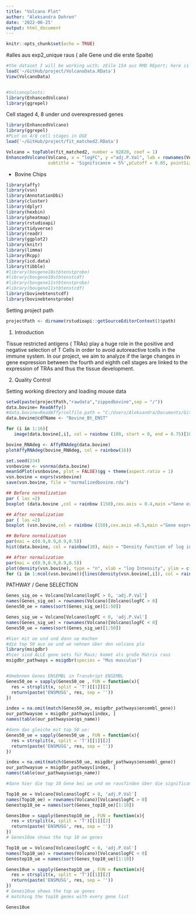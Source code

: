 ```yaml
---
title: "Volcano Plot"
author: "Aleksandra Dohren"
date: '2022-06-25'
output: html_document
---
```


```r
knitr::opts_chunk$set(echo = TRUE)
```

#alles aus exp2_unique raus ( alle Gene und die erste Spalte)
```r
#the dataset I will be working with; zEile 154 aus RMD REport; here is the lsit of top diff. Expr Genes
load('~/GitHub/project/VolcanoData.RData')
View(VolcanoData)


#Volcanoploots:
library(EnhancedVolcano)
library(ggrepel)
```

Cell staged 4, 8 under und overexpressed genes
```r
library(EnhancedVolcano)
library(ggrepel)
#PLot on 4/8 cell stages in DGE
load('~/GitHub/project/fit_matched2.RData')

Volcano = topTable(fit_matched2, number = 92820, coef = 1)
EnhancedVolcano(Volcano, x = "logFC", y ="adj.P.Val", lab = rownames(Volcano),
                subtitle = 'Significance = 5%',pCutoff = 0.05, pointSize = 1, ylim = c(0, 10.5))
```

+
Bovine Chips

```r
library(affy)
library(vsn)
library(AnnotationDbi)
library(cluster)
library(dplyr)
library(hexbin)
library(pheatmap)
library(rstudioapi)
library(tidyverse)
library(readr)
library(ggplot2)
library(knitr)
library(limma)
library(Rcpp)
library(icd.data)
library(tibble)
#library(bovgene10stbtenstprobe)
#library(bovgene10stbtenstcdf)
#library(bovgene11stbtenstprobe)
#library(bovgene11stbtenstcdf)
library(bovinebtenstcdf)
library(bovinebtenstprobe)

```

Setting project path
```r
projectPath <- dirname(rstudioapi::getSourceEditorContext()$path)
```
1. Introduction

Tissue restricted antigens ( TRAs) play a huge role in the positive and negative selection of T Cells in order to avoid autoreactive tcells in the immune system. In our project, we aim to analyze if the large changes in gene expression between the fourth and eighth cell stages are linked to the expression of TRAs and thus the tissue development.

2. Quality Control

Setting working directory and loading mouse data
```r
setwd(paste(projectPath,"rawdata","zippedbovine",sep = "/"))
data.bovine= ReadAffy()
#data.bovine=ReadAffy(celfile.path = "C:/Users/Aleksandra/Documents/GitHub/project/rawdata/zippedbovine")
data.bovine@cdfName <- "Bovine_Bt_ENST"
```

```r
for (i in 1:16){
   image(data.bovine[,i], col = rainbow (100, start = 0, end = 0.75)[100:1])}
```


```r
bovine_RNAdeg <- AffyRNAdeg(data.bovine)
plotAffyRNAdeg(bovine_RNAdeg, col = rainbow(16))
```


```r
set.seed(234)
vsnbovine <- vsnrma(data.bovine)
meanSdPlot(vsnbovine, plot = FALSE)$gg + theme(aspect.ratio = 1)
vsn.bovine = exprs(vsnbovine)
save(vsn.bovine, file = "normalizedbovine.rda")
```


```r
## Before normalization
par ( las =2)
boxplot (data.bovine ,col = rainbow (150),cex.axis = 0.4,main ="Gene expression bovine embryonic development before normalization")

## After normalization
par ( las =2)
boxplot (vsn.bovine,col = rainbow (150),cex.axis =0.5,main ="Gene expression bovine embryonic development after normalization")
```

```r
## Before normalization
par(mai = c(0.9,0.9,0.9,0.5))
hist(data.bovine, col = rainbow(10), main = "Density function of log intensity bovine ED before normalization")

## After normalization
par(mai = c(0.9,0.9,0.9,0.5))
plot(density(vsn.bovine), type = "n", xlab = "log Intensity", ylim = c(0, 0.6),main = "Density function of log intensity bovine ED after normalization")
for (i in 1:ncol(vsn.bovine)){lines(density(vsn.bovine[,i]), col = rainbow(10)[i])}
```

PATHWAY / Gene SELECTION


```r
Genes_sig_oe = Volcano[Volcano$logFC > 0, 'adj.P.Val']
names(Genes_sig_oe) = rownames(Volcano)[Volcano$logFC > 0]
Genes50_oe = names(sort(Genes_sig_oe)[1:50])

Genes_sig_ue = Volcano[Volcano$logFC < 0, 'adj.P.Val']
names(Genes_sig_ue) = rownames(Volcano)[Volcano$logFC < 0]
Genes50_ue = names(sort(Genes_sig_ue)[1:50])

#hier mit oe und und dann ue machen
#die top 50 aus oe und ue nehnen über den volcano plo 
library(msigdbr)
#hier sind ALLE gene sets für Maus; kommt als große Matrix raus
msigdbr_pathways = msigdbr(species = "Mus musculus")


#Umebnnen Genes ENSEMBL in Transkript ENSEMBL
Genes50_oe = sapply(Genes50_oe , FUN = function(x){
  res = strsplit(x, split = 'T')[[1]][2]
  return(paste('ENSMUSG', res, sep = ''))
})

index = na.omit(match(Genes50_oe, msigdbr_pathways$ensembl_gene))
our_pathwaysoe = msigdbr_pathways[index, ]
names(table(our_pathwaysoe$gs_name))

#dann das gleiche mit top 50 ue:
Genes50_ue = sapply(Genes50_ue , FUN = function(x){
  res = strsplit(x, split = 'T')[[1]][2]
  return(paste('ENSMUSG', res, sep = ''))
})

index = na.omit(match(Genes50_ue, msigdbr_pathways$ensembl_gene))
our_pathwaysue = msigdbr_pathways[index, ]
names(table(our_pathwaysue$gs_name))


```
```r
#dann hier die top 10 Gene bei ue und oe rausfinden über die significance vom volcano plot:

Top10_oe = Volcano[Volcano$logFC > 0, 'adj.P.Val']
names(Top10_oe) = rownames(Volcano)[Volcano$logFC > 0]
Genestop10_oe = names(sort(Genes_top10_oe)[1:10])

Genes10oe = sapply(Genestop10_oe , FUN = function(x){
  res = strsplit(x, split = 'T')[[1]][2]
  return(paste('ENSMUSG', res, sep = ''))
})
# Genes10oe shows the top 10 oe genes

Top10_ue = Volcano[Volcano$logFC < 0, 'adj.P.Val']
names(Top10_ue) = rownames(Volcano)[Volcano$logFC < 0]
Genestop10_ue = names(sort(Genes_top10_ue)[1:10])

Genes10ue = sapply(Genestop10_ue , FUN = function(x){
  res = strsplit(x, split = 'T')[[1]][2]
  return(paste('ENSMUSG', res, sep = ''))
})
# Genes10ue shows the top ue genes
# matching the top10 genes with every gene list 

Genes10ue
```
































